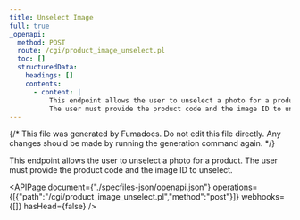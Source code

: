 ```yaml
---
title: Unselect Image
full: true
_openapi:
  method: POST
  route: /cgi/product_image_unselect.pl
  toc: []
  structuredData:
    headings: []
    contents:
      - content: |
          This endpoint allows the user to unselect a photo for a product.
          The user must provide the product code and the image ID to unselect.
---
```


{/* This file was generated by Fumadocs. Do not edit this file directly. Any changes should be made by running the generation command again. */}

This endpoint allows the user to unselect a photo for a product.
The user must provide the product code and the image ID to unselect.


<APIPage document={"./specfiles-json/openapi.json"} operations={[{"path":"/cgi/product_image_unselect.pl","method":"post"}]} webhooks={[]} hasHead={false} />